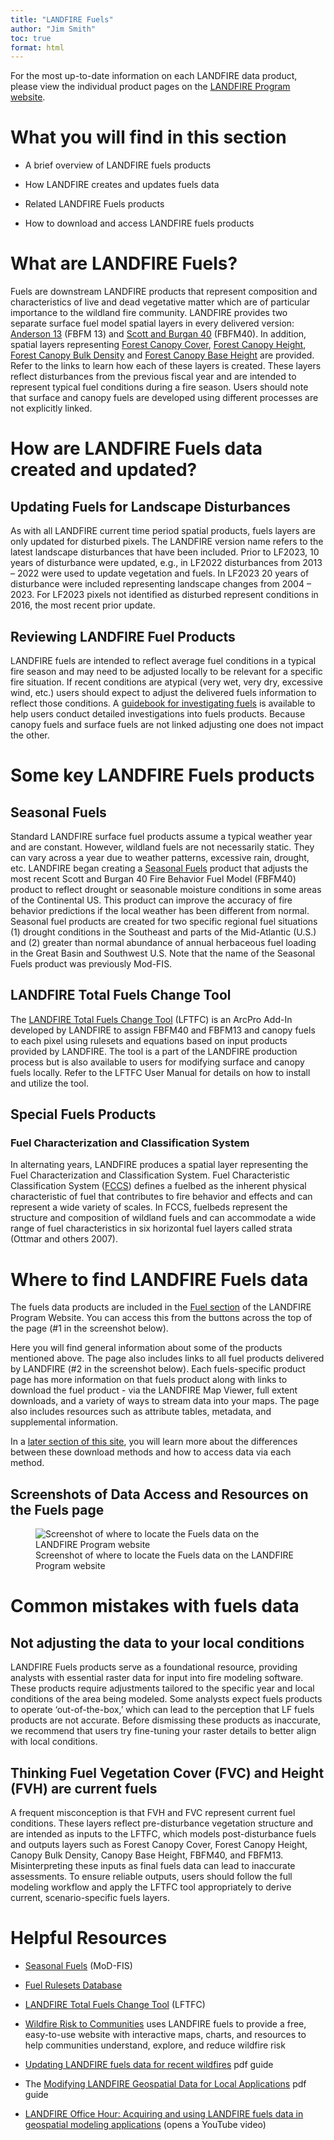 ---
title: "LANDFIRE Fuels"
author: "Jim Smith"
toc: true
format: html
---

::: callout-note
For the most up-to-date information on each LANDFIRE data product, please view the individual product pages on the [LANDFIRE Program website](https://www.landfire.gov).
:::

# What you will find in this section

- A brief overview of LANDFIRE fuels products

- How LANDFIRE creates and updates fuels data

- Related LANDFIRE Fuels products

- How to download and access LANDFIRE fuels products

# What are LANDFIRE Fuels?

Fuels are downstream LANDFIRE products that represent composition and characteristics of live and dead vegetative matter which are of particular importance to the wildland fire community. LANDFIRE provides two separate surface fuel model spatial layers in every delivered version: [Anderson 13](https://landfire.gov/fuel/fbfm13) (FBFM 13) and [Scott and Burgan 40](https://landfire.gov/fuel/fbfm40) (FBFM40). In addition, spatial layers representing [Forest Canopy Cover](https://landfire.gov/fuel/cc), [Forest Canopy Height](https://landfire.gov/fuel/ch), [Forest Canopy Bulk Density](https://landfire.gov/fuel/cbd) and [Forest Canopy Base Height](https://landfire.gov/fuel/cbh) are provided. Refer to the links to learn how each of these layers is created. These layers reflect disturbances from the previous fiscal year and are intended to represent typical fuel conditions during a fire season. Users should note that surface and canopy fuels are developed using different processes are not explicitly linked. 

# How are LANDFIRE Fuels data created and updated?

## Updating Fuels for Landscape Disturbances

As with all LANDFIRE current time period spatial products, fuels layers are only updated for disturbed pixels. The LANDFIRE version name refers to the latest landscape disturbances that have been included. Prior to LF2023, 10 years of disturbance were updated, e.g., in LF2022 disturbances from 2013 – 2022 were used to update vegetation and fuels. In LF2023 20 years of disturbance were included representing landscape changes from 2004 – 2023. For LF2023 pixels not identified as disturbed represent conditions in 2016, the most recent prior update.

## Reviewing LANDFIRE Fuel Products
LANDFIRE fuels are intended to reflect average fuel conditions in a typical fire season and may need to be adjusted locally to be relevant for a specific fire situation. If recent conditions are atypical (very wet, very dry, excessive wind, etc.) users should expect to adjust the delivered fuels information to reflect those conditions. A [guidebook for investigating fuels](https://research.fs.usda.gov/treesearch/31921) is available to help users conduct detailed investigations into fuels products. Because canopy fuels and surface fuels are not linked adjusting one does not impact the other.

# Some key LANDFIRE Fuels products

## Seasonal Fuels

Standard LANDFIRE surface fuel products assume a typical weather year and are constant. However, wildland fuels are not necessarily static. They can vary across a year due to weather patterns, excessive rain, drought, etc. LANDFIRE began creating a [Seasonal Fuels](https://www.landfire.gov/fuel/lfmodfis) product that adjusts the most recent Scott and Burgan 40 Fire Behavior Fuel Model (FBFM40) product to reflect drought or seasonable moisture conditions in some areas of the Continental US. This product can improve the accuracy of fire behavior predictions if the local weather has been different from normal. Seasonal fuel products are created for two specific regional fuel situations (1) drought conditions in the Southeast and parts of the Mid-Atlantic (U.S.) and (2) greater than normal abundance of annual herbaceous fuel loading in the Great Basin and Southwest U.S. Note that the name of the Seasonal Fuels product was previously Mod-FIS. 

## LANDFIRE Total Fuels Change Tool

The [LANDFIRE Total Fuels Change Tool](https://landfire.gov/resources/lftfc) (LFTFC) is an ArcPro Add-In developed by LANDFIRE to assign FBFM40 and FBFM13 and canopy fuels to each pixel using rulesets and equations based on input products provided by LANDFIRE. The tool is a part of the LANDFIRE production process but is also available to users for modifying surface and canopy fuels locally. Refer to the LFTFC User Manual for details on how to install and utilize the tool.

## Special Fuels Products

### Fuel Characterization and Classification System

In alternating years, LANDFIRE produces a spatial layer representing the Fuel Characterization and Classification System. Fuel Characteristic Classification System ([FCCS](https://www.landfire.gov/fuel/fccs)) defines a fuelbed as the inherent physical characteristic of fuel that contributes to fire behavior and effects and can represent a wide variety of scales. In FCCS, fuelbeds represent the structure and composition of wildland fuels and can accommodate a wide range of fuel characteristics in six horizontal fuel layers called strata (Ottmar and others 2007).

# Where to find LANDFIRE Fuels data

The fuels data products are included in the [Fuel section](https://landfire.gov/fuel) of the LANDFIRE Program Website. You can access this from the buttons across the top of the page (#1 in the screenshot below).

Here you will find general information about some of the products mentioned above. The page also includes links to all fuel products delivered by LANDFIRE (#2 in the screenshot below). Each fuels-specific product page has more information on that fuels product along with links to download the fuel product - via the LANDFIRE Map Viewer, full extent downloads, and a variety of ways to stream data into your maps. The page also includes resources such as attribute tables, metadata, and supplemental information.

::: callout-note
In a [later section of this site](../../../Get_Data/1-ways-to-get-data.qmd), you will learn more about the differences between these download methods and how to access data via each method.
:::

## Screenshots of Data Access and Resources on the Fuels page

![Screenshot of where to locate the Fuels data on the LANDFIRE Program website](images/Fuels_lfgov.bmp){fig-alt="Arrow labeled 1 pointing to the Fuels link on the top navigation bar of the LANDFIRE Program website main and an arrow labeled 2 pointing to three sections of that page - Surface Fuel, Canopy Fuel, and Fuel Vegetation - beneath which are all the LANDFIRE fuels datasets."}

# Common mistakes with fuels data

## Not adjusting the data to your local conditions

LANDFIRE Fuels products serve as a foundational resource, providing analysts with essential raster data for input into fire modeling software. These products require adjustments tailored to the specific year and local conditions of the area being modeled. Some analysts expect fuels products to operate 'out-of-the-box,' which can lead to the perception that LF fuels products are not accurate. Before dismissing these products as inaccurate, we recommend that users try fine-tuning your raster details to better align with local conditions.

## Thinking Fuel Vegetation Cover (FVC) and Height (FVH) are current fuels

A frequent misconception is that FVH and FVC represent current fuel conditions. These layers reflect pre-disturbance vegetation structure and are intended as inputs to the LFTFC, which models post-disturbance fuels and outputs layers such as  Forest Canopy Cover, Forest Canopy Height, Canopy Bulk Density, Canopy Base Height, FBFM40, and FBFM13. Misinterpreting these inputs as final fuels data can lead to inaccurate assessments. To ensure reliable outputs, users should follow the full modeling workflow and apply the LFTFC tool appropriately to derive current, scenario-specific fuels layers.

# Helpful Resources

- [Seasonal Fuels](https://www.landfire.gov/fuel/lfmodfis) (MoD-FIS)

- [Fuel Rulesets Database](https://www.landfire.gov/fuel/fuel_rulesets_db)

- [LANDFIRE Total Fuels Change Tool](https://www.landfire.gov/resources/lftfc) (LFTFC)

- [Wildfire Risk to Communities](https://wildfirerisk.org/) uses LANDFIRE fuels to provide a free, easy-to-use website with interactive maps, charts, and resources to help communities understand, explore, and reduce wildfire risk

- [Updating LANDFIRE fuels data for recent wildfires](https://www.conservationgateway.org/ConservationPractices/FireLandscapes/LANDFIRE/Documents/Updating%20LF%20fuels%20data_Mar%2021_Blankenship.pdf) pdf guide

- The [Modifying LANDFIRE Geospatial Data for Local Applications](https://www.conservationgateway.org/ConservationPractices/FireLandscapes/LANDFIRE/Documents/ModifyingLF_DataGuide_V1.pdf) pdf guide

- [LANDFIRE Office Hour: Acquiring and using LANDFIRE fuels data in geospatial modeling applications](https://youtu.be/FNtey0ALZK4) (opens a YouTube video)